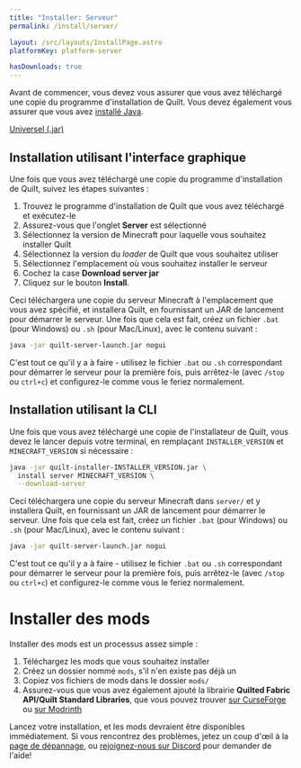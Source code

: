 ```yaml
---
title: "Installer: Serveur"
permalink: /install/server/

layout: /src/layouts/InstallPage.astro
platformKey: platform-server

hasDownloads: true
---
```



Avant de commencer, vous devez vous assurer que vous avez téléchargé une copie du programme d'installation de Quilt. Vous devez également vous assurer que vous avez [installé Java](https://java.com/fr/download).

<div class="field is-horizontal">
	<InstallerVersion />
	<div class="field-body">
		<div class="field">
			<div class="control">
				<a
					id="universal-download"
					href="https://maven.quiltmc.org/repository/release/org/quiltmc/quilt-installer/latest/quilt-installer-latest.jar"
					class="button is-primary mt-1"
				>
					Universel (.jar)
				</a>
			</div>
		</div>
	</div>
</div>

## Installation utilisant l'interface graphique

Une fois que vous avez téléchargé une copie du programme d'installation de Quilt, suivez les étapes suivantes :

1. Trouvez le programme d'installation de Quilt que vous avez téléchargé et exécutez-le
2. Assurez-vous que l'onglet **Server** est sélectionné
3. Sélectionnez la version de Minecraft pour laquelle vous souhaitez installer Quilt
4. Sélectionnez la version du _loader_ de Quilt que vous souhaitez utiliser
5. Sélectionnez l'emplacement où vous souhaitez installer le serveur
6. Cochez la case **Download server jar**
7. Cliquez sur le bouton **Install**.

Ceci téléchargera une copie du serveur Minecraft à l'emplacement que vous avez spécifié, et installera Quilt, en fournissant un JAR de lancement pour démarrer le serveur. Une fois que cela est fait, créez un fichier `.bat` (pour Windows) ou `.sh` (pour Mac/Linux), avec le contenu suivant :

```bash
java -jar quilt-server-launch.jar nogui
```

C'est tout ce qu'il y a à faire - utilisez le fichier `.bat` ou `.sh` correspondant pour démarrer le serveur pour la première fois, puis arrêtez-le (avec `/stop` ou `ctrl+c`) et configurez-le comme vous le feriez normalement.

## Installation utilisant la CLI

Une fois que vous avez téléchargé une copie de l'installateur de Quilt, vous devez le lancer depuis votre terminal, en remplaçant `INSTALLER_VERSION` et `MINECRAFT_VERSION` si nécessaire :

```bash
java -jar quilt-installer-INSTALLER_VERSION.jar \
  install server MINECRAFT_VERSION \
  --download-server
```

Ceci téléchargera une copie du serveur Minecraft dans `server/` et y installera Quilt, en fournissant un JAR de lancement pour démarrer le serveur. Une fois que cela est fait, créez un fichier `.bat` (pour Windows) ou `.sh` (pour Mac/Linux), avec le contenu suivant :

```bash
java -jar quilt-server-launch.jar nogui
```

C'est tout ce qu'il y a à faire - utilisez le fichier `.bat` ou `.sh` correspondant pour démarrer le serveur pour la première fois, puis arrêtez-le (avec `/stop` ou `ctrl+c`) et configurez-le comme vous le feriez normalement.

# Installer des mods

Installer des mods est un processus assez simple :

1. Téléchargez les mods que vous souhaitez installer
2. Créez un dossier nommé `mods`, s'il n'en existe pas déjà un
3. Copiez vos fichiers de mods dans le dossier `mods/`
4. Assurez-vous que vous avez également ajouté la librairie **Quilted Fabric API/Quilt Standard Libraries**, que vous pouvez trouver [sur CurseForge](https://www.curseforge.com/minecraft/mc-mods/qsl) ou [sur Modrinth](https://modrinth.com/mod/qsl)

Lancez votre installation, et les mods devraient être disponibles immédiatement. Si vous rencontrez des problèmes, jetez un coup d'œil à la [page de dépannage](/fr/usage/troubleshooting), ou [rejoignez-nous sur Discord](https://discord.quiltmc.org) pour demander de l'aide!
